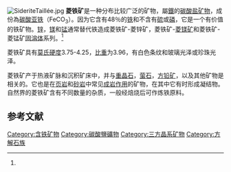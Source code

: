 {{Infobox mineral
| name        = 菱铁礦
| category    = [[碳酸盐|碳酸盐]]
| boxwidth    = 
| boxbgcolor  = 
| image       = SideriteBresil2.jpg
| imagesize   = 
| caption     = 
| formula     = FeCO<sub>3</sub>
| molweight   = 
| symmetry    = 三方晶六边形偏三角<br>[[H-M_symbol|H-M symbol]]: ({{overline|3}}2/m) <br>[[空间群|空间群]]: R {{overline|3}}c
| unit cell   = a = 4.6916 Å, c = 15.3796 Å; Z=6
| color       = 白色微带黄色
| habit       = [[菱面体|菱面体]]
| system      = [[三方晶系|三方晶系]]
| twinning    = 
| cleavage    = Perfect on {01{{overline|1}}1}
| fracture    = 从参差不齐到贝壳状
| mohs        = 3.5–4.5
| luster      = 玻璃
| refractive  = 不透明
| opticalprop = 单轴向 (-)
| birefringence =  δ = 0.242
| pleochroism = 
| streak      = 淡黄
| gravity     = 3.9
| density     = 
| melt        = 
| fusibility  = 
| diagnostic  = 
| solubility  = 
| diaphaneity = 
| other       = 
| var1 = 
| alteration  = 
| references  = <ref name=Handbook>[http://rruff.geo.arizona.edu/doclib/hom/siderite.pdf Handbook of Mineralogy]</ref><ref name=Mindat>[http://www.mindat.org/min-3647.html Mindat]</ref><ref name=Webmin>[http://www.webmineral.com/data/Siderite.shtml Webmineral data]</ref>
}}
[[File:SideriteTaillée.jpg|right]]
'''菱铁矿'''是一种分布比较广泛的矿物，屬[[鐵|鐵]]的[[碳酸盐矿物|碳酸盐矿物]]，成份為[[碳酸亚铁|碳酸亚铁]]（FeCO<sub>3</sub>）。因为它含有48％的[[铁|铁]]和不含有[[硫|硫]]或[[磷|磷]]，它是一个有价值的铁矿物。[[锌|锌]]，[[镁|镁]]和[[锰|锰]]通常替代铁造成菱铁矿-菱锌矿，菱铁矿-[[菱镁矿|菱镁矿]]和菱铁矿-菱锰矿[[固溶体|固溶体]]系列。<ref name=Mindat/>

菱铁矿具有[[摩氏硬度|莫氏硬度]]3.75-4.25，[[比重|比重]]为3.96，有白色条纹和玻璃光泽或珍珠光泽。

菱铁矿产于热液矿脉和沉积矿床中，并与[[重晶石|重晶石]]，[[萤石|萤石]]，[[方铅矿|方铅矿]]，以及其他矿物是相关的。它也是在[[页岩|页岩]]和[[砂岩|砂岩]]中常见[[成岩作用|成岩作用]]的矿物，在其中它有时形成凝结物。自然界的菱铁矿含有不同数量的杂质，一般经焙烧后可作炼铁原料。

== 参考文献 ==
{{reflist}}

[[Category:含铁矿物|Category:含铁矿物]]
[[Category:碳酸鹽礦物|Category:碳酸鹽礦物]]
[[Category:三方晶系矿物|Category:三方晶系矿物]]
[[Category:方解石族|Category:方解石族]]